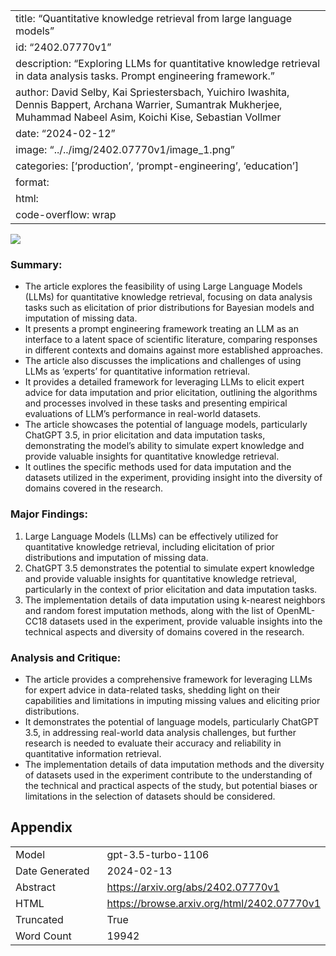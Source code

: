 
---
title: "Quantitative knowledge retrieval from large language models"
id: "2402.07770v1"
description: "Exploring LLMs for quantitative knowledge retrieval in data analysis tasks. Prompt engineering framework."
author: David Selby, Kai Spriestersbach, Yuichiro Iwashita, Dennis Bappert, Archana Warrier, Sumantrak Mukherjee, Muhammad Nabeel Asim, Koichi Kise, Sebastian Vollmer
date: "2024-02-12"
image: "../../img/2402.07770v1/image_1.png"
categories: ['production', 'prompt-engineering', 'education']
format:
  html:
    code-overflow: wrap
---

![](../../img/2402.07770v1/image_1.png)

### Summary:
- The article explores the feasibility of using Large Language Models (LLMs) for quantitative knowledge retrieval, focusing on data analysis tasks such as elicitation of prior distributions for Bayesian models and imputation of missing data.
- It presents a prompt engineering framework treating an LLM as an interface to a latent space of scientific literature, comparing responses in different contexts and domains against more established approaches.
- The article also discusses the implications and challenges of using LLMs as 'experts' for quantitative information retrieval.
- It provides a detailed framework for leveraging LLMs to elicit expert advice for data imputation and prior elicitation, outlining the algorithms and processes involved in these tasks and presenting empirical evaluations of LLM's performance in real-world datasets.
- The article showcases the potential of language models, particularly ChatGPT 3.5, in prior elicitation and data imputation tasks, demonstrating the model's ability to simulate expert knowledge and provide valuable insights for quantitative knowledge retrieval.
- It outlines the specific methods used for data imputation and the datasets utilized in the experiment, providing insight into the diversity of domains covered in the research.

### Major Findings:
1. Large Language Models (LLMs) can be effectively utilized for quantitative knowledge retrieval, including elicitation of prior distributions and imputation of missing data.
2. ChatGPT 3.5 demonstrates the potential to simulate expert knowledge and provide valuable insights for quantitative knowledge retrieval, particularly in the context of prior elicitation and data imputation tasks.
3. The implementation details of data imputation using k-nearest neighbors and random forest imputation methods, along with the list of OpenML-CC18 datasets used in the experiment, provide valuable insights into the technical aspects and diversity of domains covered in the research.

### Analysis and Critique:
- The article provides a comprehensive framework for leveraging LLMs for expert advice in data-related tasks, shedding light on their capabilities and limitations in imputing missing values and eliciting prior distributions.
- It demonstrates the potential of language models, particularly ChatGPT 3.5, in addressing real-world data analysis challenges, but further research is needed to evaluate their accuracy and reliability in quantitative information retrieval.
- The implementation details of data imputation methods and the diversity of datasets used in the experiment contribute to the understanding of the technical and practical aspects of the study, but potential biases or limitations in the selection of datasets should be considered.

## Appendix

|          |          |
|----------|----------|
| Model     | gpt-3.5-turbo-1106       |
| Date Generated     | 2024-02-13       |
| Abstract | [https://arxiv.org/abs/2402.07770v1](https://arxiv.org/abs/2402.07770v1)        |
| HTML     | [https://browse.arxiv.org/html/2402.07770v1](https://browse.arxiv.org/html/2402.07770v1)       |
| Truncated       | True       |
| Word Count       | 19942       |